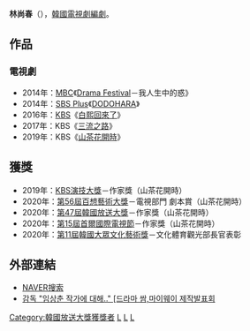 {{藝人
| 姓名     = 林尚春 
| 類型     = 編劇
| 圖片     = 
| 圖片尺寸 = 
| 圖片簡介 = 
| 原名     = 
| 外文名   = 임상춘
| 外文     = ko
| 羅馬拼音 = Lim Sang Chun
| 英文名   = 
| 綽號     = 
| 其他藝名 = 
| 國籍     = {{ROK}}
| 民族     = 
| 籍貫     = 
| 出生日期 = 
| 出生地點 = 
| 職業     = [[編劇|編劇]]
| 語言     = [[韓語|韓語]]
| 教育程度 = 
| 配偶     = 
| 出身地   = 
| 出道作   = 
| 出道日期 = 2014年
| 代表作   = [[三流之路|三流之路]]<br>[[山茶花開時|山茶花開時]]
| 活躍年代 = 
| 經紀公司 = [[Pan_Entertainment|Pan Entertainment]]
}}

'''林尚春'''（{{lang-ko|'''임상춘'''}}），[[韓國|韓國]][[電視劇|電視劇]][[編劇|編劇]]。

== 作品 ==
=== 電視劇 ===
*2014年：[[文化廣播公司|MBC]]《[[Drama_Festival|Drama Festival]]－我人生中的惑》
*2014年：[[SBS_(韓國)|SBS Plus]]《[[DODOHARA|DODOHARA]]》
*2016年：[[韓國廣播公司|KBS]]《[[白熙回來了|白熙回來了]]》
*2017年：KBS《[[三流之路|三流之路]]》
*2019年：KBS《[[山茶花開時|山茶花開時]]》

== 獲獎 ==
*2019年：[[2019_KBS演技大獎|KBS演技大獎]]－作家獎（山茶花開時）
*2020年：[[第56屆百想藝術大獎|第56屆百想藝術大獎]]－電視部門 劇本賞（山茶花開時）
*2020年：[[韓國放送大獎|第47屆韓國放送大獎]]－作家獎（山茶花開時）
*2020年：[[首爾國際電視節|第15屆首爾國際電視節]]－作家獎（山茶花開時）
*2020年：[[韓國大眾文化藝術獎|第11屆韓國大眾文化藝術獎]]－文化體育觀光部長官表彰

== 外部連結 ==
*[http://people.search.naver.com/search.naver?where=nexearch&sm=tab_ppn&query=%EC%9E%84%EC%83%81%EC%B6%98&os=2023570&ie=utf8&key=PeopleService NAVER搜索]{{ko}}
*[https://www.youtube.com/watch?v=_eAWZx66bCA이나정 감독 "임상춘 작가에 대해.." [드라마 쌈,마이웨이 제작발표회]{{ko}}

{{Pan Entertainment}}
{{百想藝術大獎電視部門劇本獎}}

[[Category:韓國放送大獎獲獎者|Category:韓國放送大獎獲獎者]]
[[Category:韓國編劇|L]]
[[Category:韓國女性作家|L]]
[[Category:林姓|L]]